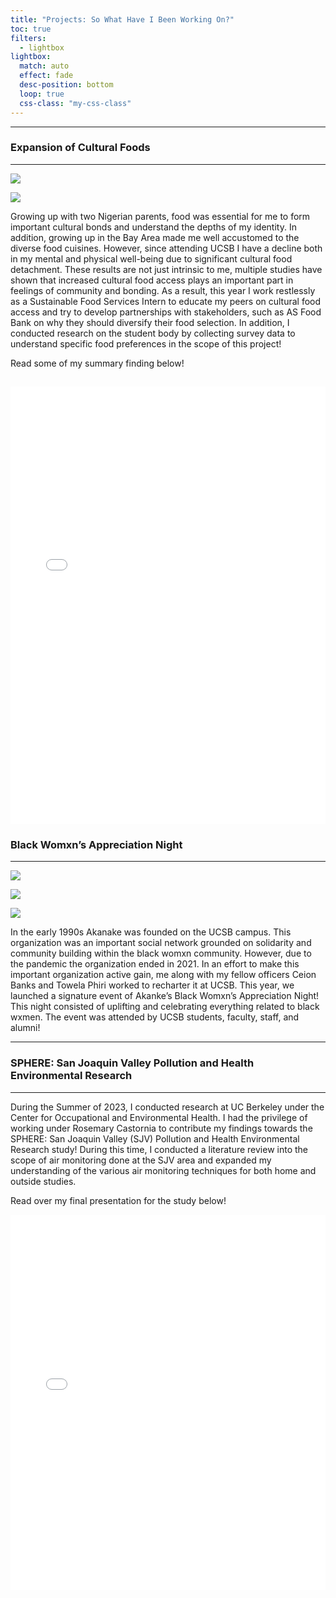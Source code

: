```yaml
---
title: "Projects: So What Have I Been Working On?"
toc: true
filters:
  - lightbox
lightbox:
  match: auto
  effect: fade
  desc-position: bottom
  loop: true
  css-class: "my-css-class"
---
```

---

### Expansion of Cultural Foods

---

::: {layout="[[1, 1]]"} 

![](images-SFSS/image_91.JPG){group="FF" description="Survey Collection, Spring 2024."  class="space-right"}

![](images-SFSS/image_92.JPG){group="FF" description="Survey Collection, Spring 2024."}

:::

Growing up with two Nigerian parents, food was essential for me to form important cultural bonds and understand the depths of my identity. In addition, growing up in the Bay Area made me well accustomed to the diverse food cuisines. However, since attending UCSB I have a decline both in my mental and physical well-being due to significant cultural food detachment. These results are not just intrinsic to me, multiple studies have shown that increased cultural food access plays an important part in feelings of community and bonding. As a result, this year I work restlessly as a Sustainable Food Services Intern to educate my peers on cultural food access and try to develop partnerships with stakeholders, such as AS Food Bank on why they should diversify their food selection. In addition, I conducted research on the student body by collecting survey data to understand specific food preferences in the scope of this project!

Read some of my summary finding below!

![](reports/summary_findings.pdf){width=100% height=700px}
---

### Black Womxn's Appreciation Night

---

::: {layout="[[1, 1, 1]]"} 

![](images-appreciation/070.jpg){group="BW" description="Black Womxn's Appreciation Night, Spring 2024."}

![](images-appreciation/062.jpg){group="BW" description="Black Womxn's Appreciation Night, Spring 2024."}

![](images-appreciation/028.jpg){group="BW" description="Black Womxn's Appreciation Night, Spring 2024."}

:::

In the early 1990s Akanake was founded on the UCSB campus. This organization was an important social network grounded on solidarity and community building within the black womxn community. However, due to the pandemic the organization ended in 2021. In an effort to make this important organization active gain, me along with my fellow officers Ceion Banks and Towela Phiri worked to recharter it at UCSB. This year, we launched a signature event of Akanke's Black Womxn's Appreciation Night! This night consisted of uplifting and celebrating everything related to black wxmen. The event was attended by UCSB students, faculty, staff, and alumni!

---

### SPHERE: San Joaquin Valley Pollution and Health Environmental Research

---

During the Summer of 2023, I conducted research at UC Berkeley under the Center for Occupational and Environmental Health. I had the privilege of working under Rosemary Castornia to contribute my findings towards the SPHERE: San Joaquin Valley (SJV) Pollution and Health Environmental Research study! During this time, I conducted a literature review into the scope of air monitoring done at the SJV area and expanded my understanding of the various air monitoring techniques for both home and outside studies.

Read over my final presentation for the study below!

![](reports/SJV.pdf){width=100% height=600px}


